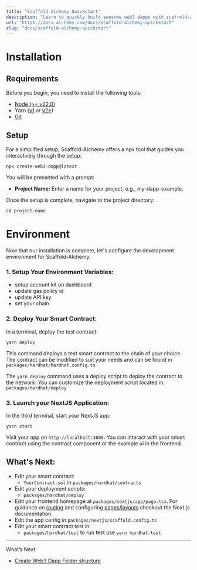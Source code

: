 ```yaml
---
title: "Scaffold Alchemy Quickstart"
description: "Learn to quickly build awesome web3 dapps with scaffold-alchemy"
url: "https://docs.alchemy.com/docs/scaffold-alchemy-quickstart"
slug: "docs/scaffold-alchemy-quickstart"
---
```



# Installation

## Requirements

Before you begin, you need to install the following tools:

* [Node (>= v22.0)](https://nodejs.org/en/download/)
* Yarn ([v1](https://classic.yarnpkg.com/en/docs/install/) or [v2+](https://yarnpkg.com/getting-started/install))
* [Git](https://git-scm.com/downloads)

## Setup

For a simplified setup, Scaffold-Alchemy offers a npx tool that guides you interactively through the setup:

```
npx create-web3-dapp@latest
```

You will be presented with a prompt:

* **Project Name:** Enter a name for your project, e.g., my-dapp-example.

Once the setup is complete, navigate to the project directory:

```
cd project-name
```

# Environment

Now that our installation is complete, let's configure the development environment for Scaffold-Alchemy.

### 1. **Setup Your Environment Variables**:

* setup account kit on dashboard
* update gas policy id
* update API key
* set your chain

### 2. **Deploy Your Smart Contract**:

In a terminal, deploy the test contract:

```
yarn deploy
```

This command deploys a test smart contract to the chain of your choice. The contract can be modified to suit your needs and can be found in `packages/hardhat/hardhat.config.ts`

The `yarn deploy` command uses a deploy script to deploy the contract to the network. You can customize the deployment script located in: `packages/hardhat/deploy`

### 3. **Launch your NextJS Application**:

In the third terminal, start your NextJS app:

```
yarn start
```

Visit your app on `http://localhost:3000`. You can interact with your smart contract using the contract component or the example ui in the frontend.

## What's Next:

* Edit your smart contract:
  * `YourContract.sol` in `packages/hardhat/contracts`
* Edit your deployment scripts:
  * `packages/hardhat/deploy`
* Edit your frontend homepage at `packages/nextjs/app/page.tsx`. For guidance on [routing](https://nextjs.org/docs/app/building-your-application/routing/defining-routes) and configuring [pages/layouts](https://nextjs.org/docs/app/building-your-application/routing/pages-and-layouts) checkout the Next.js documentation.
* Edit the app config in `packages/nextjs/scaffold.config.ts`
* Edit your smart contract test in:
  * `packages/hardhat/test` to run test use `yarn hardhat:test`

***

What’s Next

* [Create Web3 Dapp Folder structure](/docs/cw3d-folder-structure)
